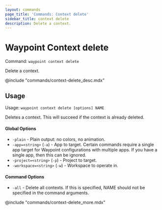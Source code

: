 ```yaml
---
layout: commands
page_title: 'Commands: Context delete'
sidebar_title: context delete
description: Delete a context.
---
```


# Waypoint Context delete

Command: `waypoint context delete`

Delete a context.

@include "commands/context-delete_desc.mdx"

## Usage

Usage: `waypoint context delete [options] NAME`

Deletes a context. This will succeed if the context is already deleted.

#### Global Options

- `-plain` - Plain output: no colors, no animation.
- `-app=<string>` (`-a`) - App to target. Certain commands require a single app target for Waypoint configurations with multiple apps. If you have a single app, then this can be ignored.
- `-project=<string>` (`-p`) - Project to target.
- `-workspace=<string>` (`-w`) - Workspace to operate in.

#### Command Options

- `-all` - Delete all contexts. If this is specified, NAME should not be specified in the command arguments.

@include "commands/context-delete_more.mdx"
